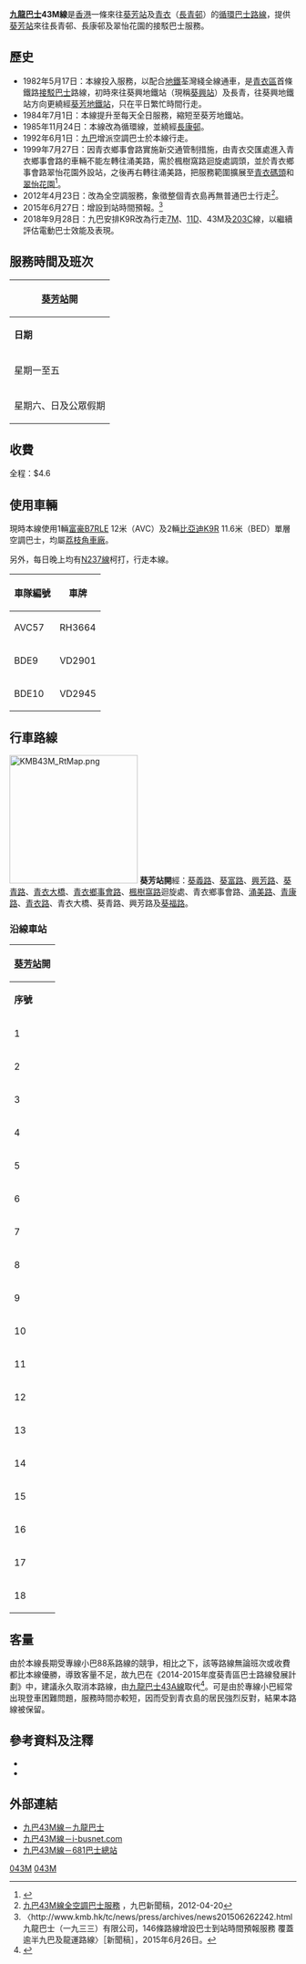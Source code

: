 {{公共汽車路線基礎資訊
|路線名稱             = 九龍巴士43M線
|外文名稱             = KMB Route 43M
|代表圖像             = KMB VD2901 43M.jpg 
|代表圖像二           = KMB UZ0271 43M.jpg
|經營者               = 九龍巴士
|所屬車廠             = [[九巴荔枝角車廠|荔枝角車廠]]（L）
|路線用車             = [[富豪B7RLE|富豪B7RLE]]（AVC）<BR>[[比亞迪K9|比亞迪K9R]]（BDE）
|起點站               = [[葵芳站|葵芳站]]
|途經地點             = [[青衣南橋|青衣南橋]]、[[長康邨|長康邨]]
|終點站               = [[青衣|青衣]]（[[長青邨|長青邨]]）（循環點）
|路線性質             = [[循環線|循環線]]
|全程行駛里程         = 9公里
|全程行車時間         = 32分鐘
|服務時間             = 05:45-00:40
|起點站服務時間       = 
|終點站服務時間       = 
|班次頻率             = 星期一至五：15-30分<BR>星期六、日及公眾假期：20-30分
|全程收費             = $4.6
|主要競爭交通         = [[九龍巴士42線|42]]、[[九龍巴士42A線|42A]]、[[九龍巴士43線|43]]、[[九龍巴士43A線|43A]]、[[九龍巴士43B線|43B]]<br>[[九龍巴士43C線|43C]]、[[九龍巴士44M線|44M]]、[[九龍巴士243M線|243M]]、[[九龍巴士249M線|249M]]<br>新界小巴88系、[[新界區專線小巴407線|407]]
}}

'''[[九龍巴士|九龍巴士]]43M線'''是[[香港|香港]]一條來往[[葵芳站|葵芳站]]及[[青衣|青衣]]（[[長青邨|長青邨]]）的[[香港循環巴士路線|循環巴士路線]]，提供[[葵芳站|葵芳站]]來往長青邨、長康邨及翠怡花園的接駁巴士服務。

==歷史==
*1982年5月17日：本線投入服務，以配合[[香港地鐵|地鐵]]荃灣綫全線通車，是[[青衣區|青衣區]]首條鐵路[[接駁巴士|接駁巴士]]路線，初時來往葵興地鐵站（現稱[[葵興站|葵興站]]）及長青，往葵興地鐵站方向更繞經[[葵芳站|葵芳地鐵站]]，只在平日繁忙時間行走。
*1984年7月1日：本線提升至每天全日服務，縮短至葵芳地鐵站。
*1985年11月24日：本線改為循環線，並繞經[[長康邨|長康邨]]。
*1992年6月1日：[[九龍巴士|九巴]]增派空調巴士於本線行走。
*1999年7月27日：因青衣鄉事會路實施新交通管制措施，由青衣交匯處進入青衣鄉事會路的車輛不能左轉往涌美路，需於楓樹窩路迴旋處調頭，並於青衣鄉事會路翠怡花園外設站，之後再右轉往涌美路，把服務範圍擴展至[[青衣碼頭|青衣碼頭]]和[[翠怡花園|翠怡花園]]<ref>{{Cite web |url=http://www.681busterminal.com/43m.html |title=681巴士總站 |accessdate=2008-07-01 |archive-date=2021-02-08 |archive-url=https://web.archive.org/web/20210208120655/http://www.681busterminal.com/43m.html |dead-url=no }}</ref>。
*2012年4月23日：改為全空調服務，象徵整個青衣島再無普通巴士行走<ref>[http://www.kmb.hk/tc/news/press/archives/news201204201644.html 九巴43M線全空調巴士服務] {{Wayback|url=http://www.kmb.hk/tc/news/press/archives/news201204201644.html |date=20210207051512 }}，九巴新聞稿，2012-04-20</ref>。
*2015年6月27日：增設到站時間預報。<ref>〈http://www.kmb.hk/tc/news/press/archives/news201506262242.html {{Wayback|url=http://www.kmb.hk/tc/news/press/archives/news201506262242.html |date=20201106000042 }} 九龍巴士（一九三三）有限公司，146條路線增設巴士到站時間預報服務 覆蓋逾半九巴及龍運路線〉［新聞稿］，2015年6月26日。</ref>
*2018年9月28日：九巴安排K9R改為行走[[九龍巴士7M線|7M]]、[[九龍巴士11D線|11D]]、43M及[[九龍巴士203C線|203C]]線，以繼續評估電動巴士效能及表現。

==服務時間及班次==
{|class="wikitable" style="text-align: center"
!colspan=3|[[葵芳站|葵芳站]]開
|-
!'''日期'''!!'''服務時間'''!!'''班次（分鐘）'''
|-
|rowspan=4|星期一至五||05:45-09:00||15
|-
|09:00-09:40||20
|-
|09:40-22:10||25
|-
|22:10-00:40||30
|-
|rowspan=3|星期六、日及公眾假期||05:45-12:00||25
|-
|12:00-19:40||20
|-
|19:40-00:40||30
|}

==收費==
全程：$4.6
{{fare-remarks|KMB|fcs=Y}}

==使用車輛==
現時本線使用1輛[[富豪B7RLE|富豪B7RLE]] 12米（AVC）及2輛[[比亞迪K9|比亞迪K9R]] 11.6米（BED）單層空調巴士，均屬[[九巴荔枝角車廠|荔枝角車廠]]。

另外，每日晚上均有[[九龍巴士N237線|N237線]]柯打，行走本線。
{| class="wikitable mw-collapsible mw-collapsed" style="text-align:center"
!車隊編號
!車牌
|-
|AVC57
|RH3664
|-
|BDE9
|VD2901
|-
|BDE10
|VD2945
|}

==行車路線==
[[File:KMB43M_RtMap.png|225px]]
'''葵芳站開'''經：[[葵義路|葵義路]]、[[葵富路|葵富路]]、[[興芳路|興芳路]]、[[葵青路|葵青路]]、[[青衣大橋|青衣大橋]]、[[青衣鄉事會路|青衣鄉事會路]]、[[楓樹窩路|楓樹窩路]]迴旋處、青衣鄉事會路、[[涌美路|涌美路]]、[[青康路|青康路]]、[[青衣路|青衣路]]、青衣大橋、葵青路、興芳路及[[葵福路|葵福路]]。

===沿線車站===
{|class="wikitable" style="text-align: center"
!colspan=3|[[葵芳站|葵芳站]]開
|-
!'''序號'''!!'''車站名稱'''!!'''位置'''
|- 
|1||[[葵芳站|葵芳站]]巴士總站||[[葵芳站公共運輸交匯處|葵芳站公共運輸交匯處]]
|-
|2||[[新都會廣場|新都會廣場]]||[[興芳路|興芳路]]
|-
|3||[[葵青交匯處|葵青交匯處]]||[[葵青路|葵青路]]
|-
|4||[[青衣工業中心|青衣工業中心]]||rowspan=2|[[青衣鄉事會路|青衣鄉事會路]]
|-
|5||[[翠怡花園|翠怡花園]]
|-
|6||[[長青邨|長青邨]]青梅樓||rowspan=5|[[涌美路|涌美路]]
|-
|7||[[長康邨|長康邨]]康富樓
|-
|8||長康邨康盛樓
|-
|9||長康邨康豐樓
|-
|10||長康邨康祥樓
|-
|11||[[青盛苑|青盛苑]]||[[青康路|青康路]]
|-
|12||colspan=2|[[長青巴士總站|長青巴士總站]]
|-
|13||長青邨青槐樓||青康路
|-
|14||長青邨青桃樓||[[青衣路|青衣路]]
|-
|15||[[葵泰路|葵泰路]]||rowspan=2|葵青路
|-
|16||葵青交匯處
|-
|17||[[葵青劇院|葵青劇院]]||[[葵福路|葵福路]]
|-
|18||葵芳站巴士總站||葵芳站公共運輸交匯處
|}

==客量==
由於本線長期受專線小巴88系路線的競爭，相比之下，該等路線無論班次或收費都比本線優勝，導致客量不足，故九巴在《2014-2015年度葵青區巴士路線發展計劃》中，建議永久取消本路線，由[[九龍巴士43A線|九龍巴士43A線]]取代<ref>{{cite news|url=http://orientaldaily.on.cc/cnt/news/20140328/mobile/odn-20140328-0328_00196_001.html|title=43M 242X兩線擬取消 青衣居民震怒|publisher=東方日報|date=2014-03-28|accessdate=2019-02-06|archive-date=2019-10-22|archive-url=https://web.archive.org/web/20191022074649/https://orientaldaily.on.cc/cnt/news/20140328/mobile/odn-20140328-0328_00196_001.html|dead-url=no}}</ref>。可是由於專線小巴經常出現登車困難問題，服務時間亦較短，因而受到青衣島的居民強烈反對，結果本路線被保留。

==參考資料及注釋==
<div class="references-2column">
<references />
</div>
*{{cite book |last=容偉釗 |first= |date=2002年 |title=香港巴士掌故系列 二十世紀新界（西）區巴士路線發展史 |url=http://www.bsihobbies.hk/rd2/index-rd2.htm |location=香港 |publisher=BSI (香港) |page= |isbn=962-8414-62-3 |author-link= |access-date=2017-06-23 |archive-date=2016-03-26 |archive-url=https://web.archive.org/web/20160326041139/http://www.bsihobbies.hk/rd2/index-rd2.htm |dead-url=no }}
*{{cite book |last=郭炳華 |first= |date=2010年 |title=蛻變中的香港巴士（九龍新界篇） |url= |location=香港 |publisher=80M巴士專門店 |page= |isbn=962-8686-95-X |author-link= }}

==外部連結==
{{commonscat|KMB Route 43M}}
*[http://www.kmb.hk/chinese.php?page=search&prog=route_no.php&route_no=43M 九巴43M線－九龍巴士] {{Wayback|url=http://www.kmb.hk/chinese.php?page=search&prog=route_no.php&route_no=43M |date=20051215223941 }}
*[http://www.i-busnet.com/busroute/kmb/kmbr43m.php 九巴43M線－i-busnet.com] {{Wayback|url=http://www.i-busnet.com/busroute/kmb/kmbr43m.php |date=20210206203707 }}
*[http://www.681busterminal.com/43m.html 九巴43M線－681巴士總站] {{Wayback|url=http://www.681busterminal.com/43m.html |date=20210208120655 }}

{{葵青區巴士路線列表}}
[[Category:九龍巴士路線|043M]]
[[Category:葵青區巴士路線|043M]]